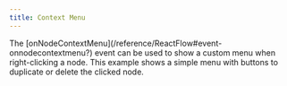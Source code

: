 ```yaml
---
title: Context Menu
---
```



<ExampleLayout>
The [onNodeContextMenu](/reference/ReactFlow#event-onnodecontextmenu?) event can be used to show a custom menu when right-clicking a node. This example shows a simple menu with buttons to duplicate or delete the clicked node.

<ExampleViewer
  codePath="examples/interaction/context-menu"
  framework="svelte"
/>
</ExampleLayout>
